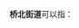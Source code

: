 '''桥北街道'''可以指：
{{PRC admin/disambig|15/04/02/011/000|21/13/81/004/000}}
{{disambig|cat=四字乡级行政区划消歧义}}